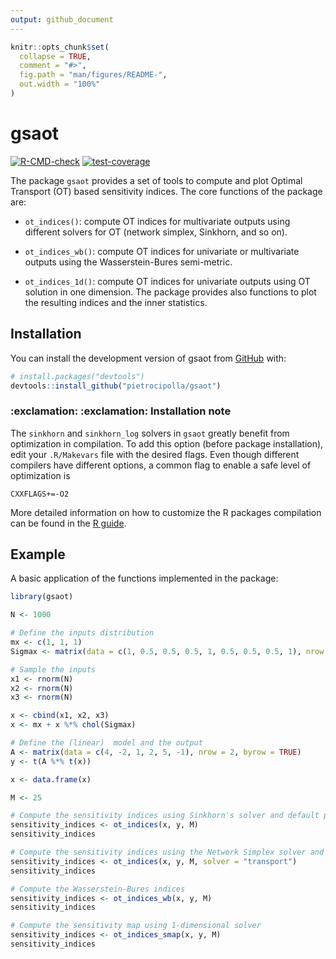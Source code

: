 ```yaml
---
output: github_document
---
```


<!-- README.md is generated from README.Rmd. Please edit that file -->

```r
knitr::opts_chunk$set(
  collapse = TRUE,
  comment = "#>",
  fig.path = "man/figures/README-",
  out.width = "100%"
)
```

# gsaot

<!-- badges: start -->
[![R-CMD-check](https://github.com/pietrocipolla/gsaot/actions/workflows/R-CMD-check.yaml/badge.svg)](https://github.com/pietrocipolla/gsaot/actions/workflows/R-CMD-check.yaml)
[![test-coverage](https://github.com/pietrocipolla/gsaot/actions/workflows/test-coverage.yaml/badge.svg)](https://github.com/pietrocipolla/gsaot/actions/workflows/test-coverage.yaml)
<!-- badges: end -->

The package `gsaot` provides a set of tools to compute and plot Optimal Transport (OT) based sensitivity indices. The core functions of the package are:

- `ot_indices()`: compute OT indices for multivariate outputs using different solvers for OT (network simplex, Sinkhorn, and so on).

- `ot_indices_wb()`: compute OT indices for univariate or multivariate outputs using the Wasserstein-Bures semi-metric.

- `ot_indices_1d()`: compute OT indices for univariate outputs using OT solution in one dimension.
The package provides also functions to plot the resulting indices and the inner statistics.

## Installation

You can install the development version of gsaot from [GitHub](https://github.com/) with:

``` r
# install.packages("devtools")
devtools::install_github("pietrocipolla/gsaot")
```

### :exclamation: :exclamation: Installation note

The `sinkhorn` and `sinkhorn_log` solvers in `gsaot` greatly benefit from optimization in compilation. To add this option (before package installation), edit your `.R/Makevars` file with the desired flags. Even though different compilers have different options, a common flag to enable a safe level of optimization is

```
CXXFLAGS+=-O2
```

More detailed information on how to customize the R packages compilation can be found in the  [R guide](https://cran.r-project.org/doc/manuals/R-admin.html#Customizing-package-compilation).

## Example

A basic application of the functions implemented in the package:

```r
library(gsaot)

N <- 1000

# Define the inputs distribution
mx <- c(1, 1, 1)
Sigmax <- matrix(data = c(1, 0.5, 0.5, 0.5, 1, 0.5, 0.5, 0.5, 1), nrow = 3)

# Sample the inputs
x1 <- rnorm(N)
x2 <- rnorm(N)
x3 <- rnorm(N)

x <- cbind(x1, x2, x3)
x <- mx + x %*% chol(Sigmax)

# Define the (linear)  model and the output
A <- matrix(data = c(4, -2, 1, 2, 5, -1), nrow = 2, byrow = TRUE)
y <- t(A %*% t(x))

x <- data.frame(x)

M <- 25

# Compute the sensitivity indices using Sinkhorn's solver and default parameters
sensitivity_indices <- ot_indices(x, y, M)
sensitivity_indices

# Compute the sensitivity indices using the Network Simplex solver and default parameters
sensitivity_indices <- ot_indices(x, y, M, solver = "transport")
sensitivity_indices

# Compute the Wasserstein-Bures indices
sensitivity_indices <- ot_indices_wb(x, y, M)
sensitivity_indices

# Compute the sensitivity map using 1-dimensional solver
sensitivity_indices <- ot_indices_smap(x, y, M)
sensitivity_indices
```
